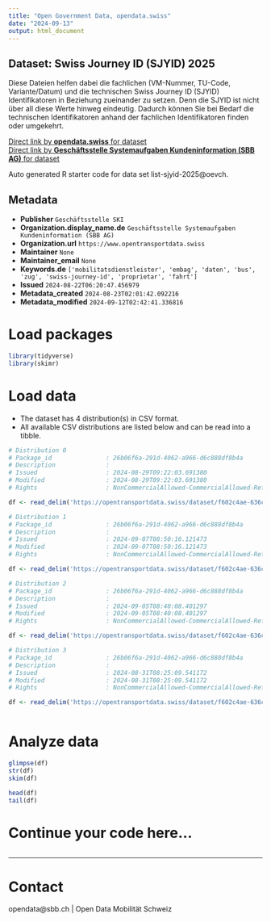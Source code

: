 ```yaml
---
title: "Open Government Data, opendata.swiss"
date: "2024-09-13"
output: html_document
---
```


## Dataset: Swiss Journey ID (SJYID) 2025

Diese Dateien helfen dabei die fachlichen (VM-Nummer, TU-Code, Variante/Datum) und die technischen Swiss Journey ID (SJYID) Identifikatoren in Beziehung zueinander zu setzen. Denn die SJYID ist nicht über all diese Werte hinweg eindeutig. Dadurch können Sie bei Bedarf die technischen Identifikatoren anhand der fachlichen Identifikatoren finden oder umgekehrt.

[Direct link by **opendata.swiss** for dataset](https://opendata.swiss/de/dataset/swiss-journey-id-sjyid-2025)<br>
[Direct link by **Geschäftsstelle Systemaufgaben Kundeninformation (SBB AG)** for dataset](https://opentransportdata.swiss/dataset/list-sjyid-2025)

Auto generated R starter code for data set list-sjyid-2025@oevch.

## Metadata

- **Publisher** `Geschäftsstelle SKI`
- **Organization.display_name.de** `Geschäftsstelle Systemaufgaben Kundeninformation (SBB AG)`
- **Organization.url** `https://www.opentransportdata.swiss`
- **Maintainer** `None`
- **Maintainer_email** `None`
- **Keywords.de** `['mobilitatsdienstleister', 'embag', 'daten', 'bus', 'zug', 'swiss-journey-id', 'proprietar', 'fahrt']`
- **Issued** `2024-08-22T06:20:47.456979`
- **Metadata_created** `2024-08-23T02:01:42.092216`
- **Metadata_modified** `2024-09-12T02:42:41.336816`


# Load packages

```r

library(tidyverse)
library(skimr)

```

# Load data

-   The dataset has 4 distribution(s) in CSV format.
-   All available CSV distributions are listed below and can be read into a tibble.

```r

# Distribution 0
# Package_id               : 26b06f6a-291d-4062-a966-d6c888df8b4a
# Description              : 
# Issued                   : 2024-08-29T09:22:03.691380
# Modified                 : 2024-08-29T09:22:03.691380
# Rights                   : NonCommercialAllowed-CommercialAllowed-ReferenceRequired

df <- read_delim('https://opentransportdata.swiss/dataset/f602c4ae-636c-4bd7-aa8e-0c31ba9aeea8/resource/91400a75-1bc7-4d05-82e5-232895ae4ea6/download/listing-sjyid-fp-2025-202408220818.csv')

# Distribution 1
# Package_id               : 26b06f6a-291d-4062-a966-d6c888df8b4a
# Description              : 
# Issued                   : 2024-09-07T08:50:16.121473
# Modified                 : 2024-09-07T08:50:16.121473
# Rights                   : NonCommercialAllowed-CommercialAllowed-ReferenceRequired

df <- read_delim('https://opentransportdata.swiss/dataset/f602c4ae-636c-4bd7-aa8e-0c31ba9aeea8/resource/c6baa2f1-541d-45b1-87a1-df4cb50bd1b6/download/listing-sjyid-fp-2025-202409062201.csv')

# Distribution 2
# Package_id               : 26b06f6a-291d-4062-a966-d6c888df8b4a
# Description              : 
# Issued                   : 2024-09-05T08:40:08.401297
# Modified                 : 2024-09-05T08:40:08.401297
# Rights                   : NonCommercialAllowed-CommercialAllowed-ReferenceRequired

df <- read_delim('https://opentransportdata.swiss/dataset/f602c4ae-636c-4bd7-aa8e-0c31ba9aeea8/resource/7925694b-3dd7-4f3d-b616-3f55c7a0e7cf/download/listing-sjyid-fp-2025-202409042201.csv')

# Distribution 3
# Package_id               : 26b06f6a-291d-4062-a966-d6c888df8b4a
# Description              : 
# Issued                   : 2024-08-31T08:25:09.541172
# Modified                 : 2024-08-31T08:25:09.541172
# Rights                   : NonCommercialAllowed-CommercialAllowed-ReferenceRequired

df <- read_delim('https://opentransportdata.swiss/dataset/f602c4ae-636c-4bd7-aa8e-0c31ba9aeea8/resource/331b5ac0-3916-46da-a977-446b8ceb2e41/download/listing-sjyid-fp-2025-202408302200.csv')



```

# Analyze data

```r

glimpse(df)
str(df)
skim(df)

head(df)
tail(df)

```

# Continue your code here...

```r

```

------------------------------------------------------------------------

# Contact

opendata@sbb.ch | Open Data Mobilität Schweiz

